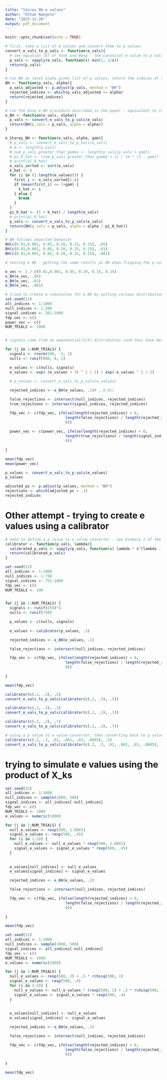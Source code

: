 ```yaml
---
title: "Storey BH e values"
author: "Ethan Naegele"
date: "2023-11-20"
output: pdf_document
---
```


```r
knitr::opts_chunk$set(echo = TRUE)
```



```r
# first, take a list of e values and convert them to p values
convert_e_vals_to_p_vals <- function(e_vals){
  # see equation (8) of Vovk and Wang - the canonical e value to p value conversion is the one given below
  p_vals <- sapply(e_vals, function(x) min(1, 1/x))
  return(p_vals)
}
```


```r
# run BH at level alpha given list of p values, return the indices of the rejected p values
BH <- function(p_vals, alpha){
  p_vals_adjusted <- p.adjust(p_vals, method = "BH")
  rejected_indices <- which(p_vals_adjusted <= alpha)
  return(rejected_indices)
}
```



```r
# run the base e-BH procedure described in the paper - equivalent to running BH on the converted e values - come up with a list of the rejected indices - test is run at level alpha
e_BH <- function(e_vals, alpha){
  p_vals <- convert_e_vals_to_p_vals(e_vals)
  return(BH(p_vals = p_vals, alpha = alpha))
}
```

```r
e_Storey_BH <- function(e_vals, alpha, gam){
  # p_vals <- convert_e_vals_to_p_vals(e_vals)
  # m <- length(p_vals)
  # num_p_vals_greater_than_gamma <- length(p_vals[p_vals > gam])
  # pi_0_hat <- (num_p_vals_greater_than_gamma + 1) / (m * (1 - gam))
  # print(pi_0_hat)
  e_vals_sorted <- sort(e_vals)
  k_hat <- 0
  for (i in (1:length(e_values))) {
    first_i <- e_vals_sorted[1:i]
    if (mean(first_i) <= 1+gam) {
      k_hat <- i
    } else {
      break
    }
  }
  pi_0_hat <- (1 + k_hat) / length(e_vals)
  # print(pi_0_hat)
  p_vals <- convert_e_vals_to_p_vals(e_vals)
  return(BH(p_vals = p_vals, alpha = alpha / pi_0_hat))
}
```


```r
# BH follows expected behavior
BH(c(0.01,0.001, 0.05, 0.20, 0.15, 0.15), .05)
BH(c(0.01,0.001, 0.05, 0.20, 0.15, 0.15), .01)
BH(c(0.01,0.001, 0.05, 0.20, 0.15, 0.15), .001)
```

```r
# testing e BH - getting the same results as BH when flipping the p values, as expected, because the e BH procedure will just flip them back

e_vec <- 1 / c(0.01,0.001, 0.05, 0.20, 0.15, 0.15)
e_BH(e_vec, .05)
e_BH(e_vec, .01)
e_BH(e_vec, .001)
```


```r
# tried to create a simulation for e BH by putting various distributions in for signal e values and null e values - hardly ever any false rejections are made, seems hard to guess distributions for e values that give reasonable outputs. Here is an example of an attempt at generating e values
set.seed(12)
all_indices <- 1:1000
null_indices <- 1:200
signal_indices <- 201:1000
fdp_vec <- c()
power_vec <- c()
NUM_TRIALS <- 1000


# signals come from an exponential(1/5) distribution (and thus have mean 5), and nulls come from an exponential(2) distribution (and thus have mean 1/2 < 1)

for (j in 1:NUM_TRIALS) {
  signals <- rnorm(200, -3, 1)
  nulls <- runif(800, 0, 1)

  e_values <- c(nulls, signals) 
  e_values <- exp(-(e_values + 3) ^ 2 / 2) / exp(-e_values ^ 2 / 2)
  
  # p_values <- convert_e_vals_to_p_vals(e_values)

  rejected_indices <- e_BH(e_values, .1)# , 0.01)

  false_rejections <- intersect(null_indices, rejected_indices)
  true_rejections <- intersect(signal_indices, rejected_indices)

  fdp_vec <- c(fdp_vec, ifelse(length(rejected_indices) > 0, 
                           length(false_rejections) / length(rejected_indices),
                           0))
  
  power_vec <- c(power_vec, ifelse(length(rejected_indices) > 0, 
                           length(true_rejections) / length(signal_indices),
                           0))
  
}

mean(fdp_vec)
mean(power_vec)
```

```r
p_values <- convert_e_vals_to_p_vals(e_values)
p_values
```


```r
adjusted_ps <- p.adjust(p_values, method = "BH")
rejections <- which(adjusted_ps < .1)
rejected_indices
```



# Other attempt - trying to create e values using a calibrator

```r
# need to define a p value to e value converter - see Example 2 of the paper
calibrator <- function(p_vals, lambda){
  calibrated_p_vals <- sapply(p_vals, function(x) lambda * x^(lambda - 1))
  return(calibrated_p_vals)
}
```



```r
set.seed(12)
all_indices <- 1:1000
null_indices <- 1:750
signal_indices <- 751:1000
fdp_vec <- c()
NUM_TRIALS <- 100


for (j in 1:NUM_TRIALS) {
  signals <- runif(250)^4
  nulls <- runif(750)

  p_values <- c(nulls, signals)
  
  e_values <- calibrator(p_values, .3)

  rejected_indices <- e_BH(e_values, .1)

  false_rejections <- intersect(null_indices, rejected_indices)

  fdp_vec <- c(fdp_vec, ifelse(length(rejected_indices) > 0, 
                           length(false_rejections) / length(rejected_indices),
                           0))
  
}

mean(fdp_vec)


```



```r
calibrator(c(.2, .3), .5)
convert_e_vals_to_p_vals(calibrator(c(.2, .3), .5))
```

```r
calibrator(c(.2, .3), .1)
convert_e_vals_to_p_vals(calibrator(c(.2, .3), .1))
```



```r
calibrator(c(.2, .3), .7)
convert_e_vals_to_p_vals(calibrator(c(.2, .3), .7))
```


```r
# using a p value to e value converter, then converting back to p values in order to do the procedure, does not preserve the values of the original p values - they are way off
calibrator(c(.2, .3, .01, .001, .03, .0005), .5)
convert_e_vals_to_p_vals(calibrator(c(.2, .3, .01, .001, .03, .0005), .5))
```

# trying to simulate e values using the product of X_ks





```r

set.seed(12)
all_indices <- 1:1000
null_indices <- sample(1000, 500)
signal_indices <- all_indices[-null_indices]
fdp_vec <- c()
NUM_TRIALS <- 1000
e_values <- numeric(1000)

for (j in 1:NUM_TRIALS) {
  null_e_values <- rexp(500, 1.0001) 
  signal_e_values <- rexp(500, .45)
  for (i in 1:10) {
    null_e_values <- null_e_values * rexp(500, 1.0001)
    signal_e_values <- signal_e_values * rexp(500, .45)
  }
  
  
  e_values[null_indices] <- null_e_values
  e_values[signal_indices] <- signal_e_values

  rejected_indices <- e_BH(e_values, .1)

  false_rejections <- intersect(null_indices, rejected_indices)

  fdp_vec <- c(fdp_vec, ifelse(length(rejected_indices) > 0, 
                           length(false_rejections) / length(rejected_indices),
                           0))
  
}

mean(fdp_vec)


```


```r

set.seed(12)
all_indices <- 1:1000
null_indices <- sample(1000, 500)
signal_indices <- all_indices[-null_indices]
fdp_vec <- c()
NUM_TRIALS <- 1000
e_values <- numeric(1000)

for (j in 1:NUM_TRIALS) {
  null_e_values <- rexp(500, 2) + .5 * rchisq(500, 1)
  signal_e_values <- rexp(500, .4)
  for (i in 1:10) {
    null_e_values <- null_e_values * (rexp(500, 2) + .5 * rchisq(500, 1))
    signal_e_values <- signal_e_values * rexp(500, .4)
  }
  
  
  e_values[null_indices] <- null_e_values
  e_values[signal_indices] <- signal_e_values

  rejected_indices <- e_BH(e_values, .1)

  false_rejections <- intersect(null_indices, rejected_indices)

  fdp_vec <- c(fdp_vec, ifelse(length(rejected_indices) > 0, 
                           length(false_rejections) / length(rejected_indices),
                           0))
  
}

mean(fdp_vec)


```

